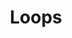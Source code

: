 ---
title: Loops
description: Overview of for and while loops.
hide_table_of_contents: true
sidebar_position: 1
---